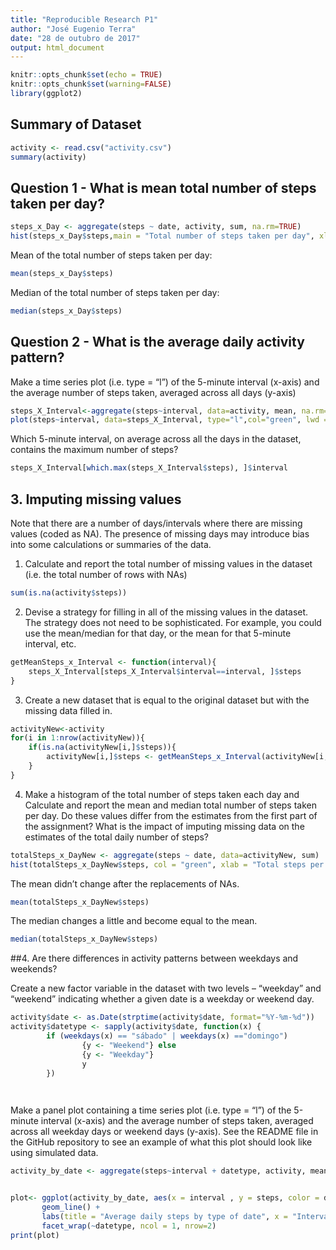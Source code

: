 ---
title: "Reproducible Research P1"
author: "José Eugenio Terra"
date: "28 de outubro de 2017"
output: html_document
---

```{r setup, include=FALSE}
knitr::opts_chunk$set(echo = TRUE)
knitr::opts_chunk$set(warning=FALSE)
library(ggplot2)
```

## Summary of Dataset
```{r}
activity <- read.csv("activity.csv")
summary(activity)
```

## Question 1 - What is mean total number of steps taken per day?

```{r}
steps_x_Day <- aggregate(steps ~ date, activity, sum, na.rm=TRUE)
hist(steps_x_Day$steps,main = "Total number of steps taken per day", xlab = "Total steps taken per day", col = "green",ylim = c(0,30))
```

Mean of the total number of steps taken per day:
```{r}
mean(steps_x_Day$steps)
```

Median of the total number of steps taken per day:
```{r}
median(steps_x_Day$steps)

```

## Question 2 - What is the average daily activity pattern?

Make a time series plot (i.e. type = “l”) of the 5-minute interval (x-axis) and the average number of steps taken, averaged across all days (y-axis)


```{r}
steps_X_Interval<-aggregate(steps~interval, data=activity, mean, na.rm=TRUE)
plot(steps~interval, data=steps_X_Interval, type="l",col="green", lwd = 2, xlab="Interval", ylab="Average number of steps", main="Average number of steps per intervals")
```


Which 5-minute interval, on average across all the days in the dataset, contains the maximum number of steps?

```{r}
steps_X_Interval[which.max(steps_X_Interval$steps), ]$interval

```

## 3. Imputing missing values

Note that there are a number of days/intervals where there are missing values (coded as NA). The presence of missing days may introduce bias into some calculations or summaries of the data.

1. Calculate and report the total number of missing values in the dataset (i.e. the total number of rows with NAs)

```{r}
sum(is.na(activity$steps))
```


2. Devise a strategy for filling in all of the missing values in the dataset. The strategy does not need to be sophisticated. For example, you could use the mean/median for that day, or the mean for that 5-minute interval, etc.

```{r}
getMeanSteps_x_Interval <- function(interval){
    steps_X_Interval[steps_X_Interval$interval==interval, ]$steps
}
```

3. Create a new dataset that is equal to the original dataset but with the missing data filled in.

```{r}
activityNew<-activity
for(i in 1:nrow(activityNew)){
    if(is.na(activityNew[i,]$steps)){
        activityNew[i,]$steps <- getMeanSteps_x_Interval(activityNew[i,]$interval)
    }
}
```

4. Make a histogram of the total number of steps taken each day and Calculate and report the mean and median total number of steps taken per day. Do these values differ from the estimates from the first part of the assignment? What is the impact of imputing missing data on the estimates of the total daily number of steps?

```{r}
totalSteps_x_DayNew <- aggregate(steps ~ date, data=activityNew, sum)
hist(totalSteps_x_DayNew$steps, col = "green", xlab = "Total steps per day", ylim = c(0,30), main = "Total number of steps taken each day")
```


The mean didn’t change after the replacements of NAs.

```{r}
mean(totalSteps_x_DayNew$steps)
```

The median changes a little and become equal to the mean.

```{r}
median(totalSteps_x_DayNew$steps)
```

##4. Are there differences in activity patterns between weekdays and weekends?

Create a new factor variable in the dataset with two levels – “weekday” and “weekend” indicating whether a given date is a weekday or weekend day.
```{r}
activity$date <- as.Date(strptime(activity$date, format="%Y-%m-%d"))
activity$datetype <- sapply(activity$date, function(x) {
        if (weekdays(x) == "sábado" | weekdays(x) =="domingo") 
                {y <- "Weekend"} else 
                {y <- "Weekday"}
                y
        })

      
```

Make a panel plot containing a time series plot (i.e. type = “l”) of the 5-minute interval (x-axis) and the average number of steps taken, averaged across all weekday days or weekend days (y-axis). See the README file in the GitHub repository to see an example of what this plot should look like using simulated data.

```{r}
activity_by_date <- aggregate(steps~interval + datetype, activity, mean, na.rm = TRUE)


plot<- ggplot(activity_by_date, aes(x = interval , y = steps, color = datetype)) +
       geom_line() +
       labs(title = "Average daily steps by type of date", x = "Interval", y = "Average number of steps") +
       facet_wrap(~datetype, ncol = 1, nrow=2)
print(plot)


```



